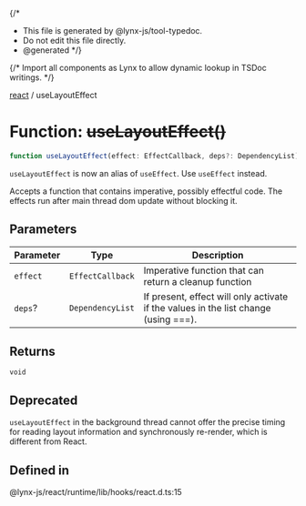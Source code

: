 {/*
* This file is generated by @lynx-js/tool-typedoc.
* Do not edit this file directly.
* @generated
*/}

{/* Import all components as Lynx to allow dynamic lookup in TSDoc writings. */}


[react](/api/react/index.mdx) / useLayoutEffect

# Function: ~~useLayoutEffect()~~

```ts
function useLayoutEffect(effect: EffectCallback, deps?: DependencyList): void
```

`useLayoutEffect` is now an alias of `useEffect`. Use `useEffect` instead.

Accepts a function that contains imperative, possibly effectful code. The effects run after main thread dom update without blocking it.

## Parameters

| Parameter | Type | Description |
| ------ | ------ | ------ |
| `effect` | `EffectCallback` | Imperative function that can return a cleanup function |
| `deps`? | `DependencyList` | If present, effect will only activate if the values in the list change (using ===). |

## Returns

`void`

## Deprecated

`useLayoutEffect` in the background thread cannot offer the precise timing for reading layout information and synchronously re-render, which is different from React.

## Defined in

@lynx-js/react/runtime/lib/hooks/react.d.ts:15
